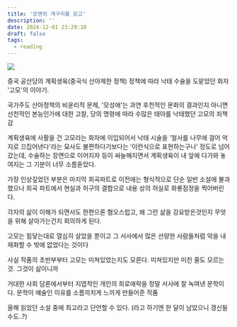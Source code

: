 ```yaml
---
title: '모옌의 개구리를 읽고'
description: ''
date: 2024-12-01 23:29:18
draft: false
tags:
  - reading
---
```


<img src="https://github.com/user-attachments/assets/4568edd8-223d-49d6-9af4-66501b15eeb2" />

중국 공산당의 계획생육(중국식 산아제한 정책) 정책에 따라 낙태 수술을 도맡았던 화자 '고모'의 이야기.

국가주도 산아정책의 비윤리적 문제, '모성애'는 과연 후천적인 문화의 결과인지 아니면 선천적인 본능인가에 대한 고찰, 당의 명령에 따라 수많은 태아를 낙태했던 고모의 죄책감

계획생육에 사활을 건 고모라는 화자에 이입되어서 낙태 시술을 '철사를 나무에 걸어 억지로 끄집어낸다'라는 묘사도 불편하다기보다는 ‘이런식으로 표현하는구나’ 정도로 넘어갔는데, 수술하는 장면으로 이어지자 등이 싸늘해지면서 계획생육이 내 앞에 다가와 놓여지는 그 기분이 너무 소름돋았다.

가장 인상깊었던 부분은 마지막 희곡파트로 이전에는 형식적으로 단순 일반 소설에 불과했으나 희곡 파트에서 현실과 허구의 결합으로 내용 상의 허실로 화룡점정을 찍어버린다.

각자의 삶이 이해가 되면서도 한편으론 혐오스럽고, 왜 그런 삶을 강요받은것인지 무엇을 위해 살아가는건지 회의하게 된다.

고모는 힘닿는대로 열심히 살았을 뿐이고 그 서사에서 많은 선량한 사람들처럼 악을 내재화할 수 밖에 없었다는 것이다

사실 작품의 초반부부터 고모는 미쳐있었는지도 모른다. 미쳐있지만 미친 줄도 모르는 것. 그것이 삶이니까

거대한 사회 담론에서부터 지엽적인 개인의 희로애락을 정말 서사에 잘 녹여낸 문학이다. 문학이 예술인 이유를 소름끼치게 느끼게 만들어준 작품

올해 읽었던 소설 중에 최고라고 단언할 수 있다. (라고 하기엔 한 달이 남았으니 갱신될수도..?)
